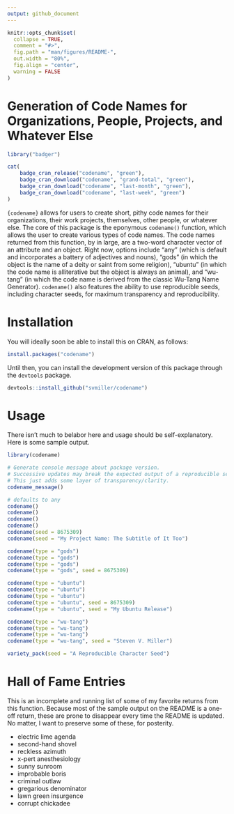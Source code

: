```yaml
---
output: github_document
---
```


```r
knitr::opts_chunk$set(
  collapse = TRUE,
  comment = "#>",
  fig.path = "man/figures/README-",
  out.width = "80%",
  fig.align = "center",
  warning = FALSE
)
```

# Generation of Code Names for Organizations, People, Projects, and Whatever Else

```r
library("badger")
```

```r
cat(
	badge_cran_release("codename", "green"),
	badge_cran_download("codename", "grand-total", "green"),
	badge_cran_download("codename", "last-month", "green"),
	badge_cran_download("codename", "last-week", "green")
)
```

`{codename}` allows for users to create short, pithy code names for their organizations, their work projects, themselves, other people, or whatever else. The core of this package is the eponymous `codename()` function, which allows the user to create various types of code names. The code names returned from this function, by in large, are a two-word character vector of an attribute and an object. Right now, options include "any" (which is default and incorporates a battery of adjectives and nouns), "gods" (in which the object is the name of a deity or saint from some religion), "ubuntu" (in which the code name is alliterative but the object is always an animal), and "wu-tang" (in which the code name is derived from the classic Wu-Tang Name Generator). `codename()` also features the ability to use reproducible seeds, including character seeds, for maximum transparency and reproducibility.

# Installation

You will ideally soon be able to install this on CRAN, as follows:

```r
install.packages("codename")

```

Until then, you can install the development version of this package through the `devtools` package.

```r
devtools::install_github("svmiller/codename")
```

# Usage

There isn't much to belabor here and usage should be self-explanatory. Here is some sample output.

```r
library(codename)

# Generate console message about package version.
# Successive updates may break the expected output of a reproducible seed.
# This just adds some layer of transparency/clarity.
codename_message()

# defaults to any
codename()
codename()
codename()
codename()
codename(seed = 8675309)
codename(seed = "My Project Name: The Subtitle of It Too")

codename(type = "gods")
codename(type = "gods")
codename(type = "gods")
codename(type = "gods", seed = 8675309)

codename(type = "ubuntu")
codename(type = "ubuntu")
codename(type = "ubuntu")
codename(type = "ubuntu", seed = 8675309)
codename(type = "ubuntu", seed = "My Ubuntu Release")

codename(type = "wu-tang")
codename(type = "wu-tang")
codename(type = "wu-tang")
codename(type = "wu-tang", seed = "Steven V. Miller")

variety_pack(seed = "A Reproducible Character Seed")

```


# Hall of Fame Entries

This is an incomplete and running list of some of my favorite returns from this function. Because most of the sample output on the README is a one-off return, these are prone to disappear every time the README is updated. No matter, I want to preserve some of these, for posterity.

- electric lime agenda
- second-hand shovel
- reckless azimuth
- x-pert anesthesiology
- sunny sunroom
- improbable boris
- criminal outlaw
- gregarious denominator
- lawn green insurgence
- corrupt chickadee
